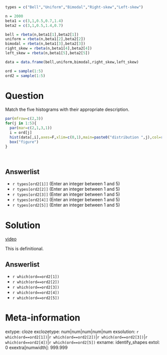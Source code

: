 ```r
types = c("Bell","Uniform","Bimodal","Right-skew","Left-skew")

n = 2000
beta1 = c(3,1,0.5,0.7,1.4)
beta2 = c(3,1,0.5,1.4,0.7)

bell = rbeta(n,beta1[1],beta2[1])
uniform = rbeta(n,beta1[2],beta2[2])
bimodal = rbeta(n,beta1[3],beta2[3])
right_skew = rbeta(n,beta1[4],beta2[4])
left_skew = rbeta(n,beta1[5],beta2[5])

data = data.frame(bell,uniform,bimodal,right_skew,left_skew)

ord = sample(1:5)
ord2 = sample(1:5)
```


Question
========

Match the five histograms with their appropriate description.

```r
par(mfrow=c(2,3))
for(j in 1:5){
  par(mar=c(2,1,3,1))
  i = ord[j]
  hist(data[,i],axes=F,xlim=c(0,1),main=paste0("distribution ",j),col=rgb(0.9,0.7,0.7))
  box("figure")
}
```
\

Answerlist
--------
* `r types[ord2[1]]` (Enter an integer between 1 and 5)
* `r types[ord2[2]]` (Enter an integer between 1 and 5)
* `r types[ord2[3]]` (Enter an integer between 1 and 5)
* `r types[ord2[4]]` (Enter an integer between 1 and 5)
* `r types[ord2[5]]` (Enter an integer between 1 and 5)



Solution
========

[video](https://vimeo.com/531905117){target="_blank"}

This is definitional.


Answerlist
--------
* `r which(ord==ord2[1])`
* `r which(ord==ord2[2])`
* `r which(ord==ord2[3])`
* `r which(ord==ord2[4])`
* `r which(ord==ord2[5])`



Meta-information
================
extype: cloze
exclozetype: num|num|num|num|num
exsolution: `r which(ord==ord2[1])`|`r which(ord==ord2[2])`|`r which(ord==ord2[3])`|`r which(ord==ord2[4])`|`r which(ord==ord2[5])`
exname: identify_shapes
extol: 0
exextra[numwidth]: 999.999
